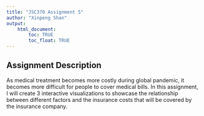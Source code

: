 ```yaml
---
title: "JSC370 Assignment 5"
author: "Xinpeng Shan"
output: 
    html_document:
        toc: TRUE
        toc_float: TRUE
---
```


## Assignment Description

As medical treatment becomes more costly during global pandemic, it becomes more difficult for people to cover medical bills. In this assignment, I will create 3 interactive visualizations to showcase the relationship between different factors and the insurance costs that will be covered by the insurance company.